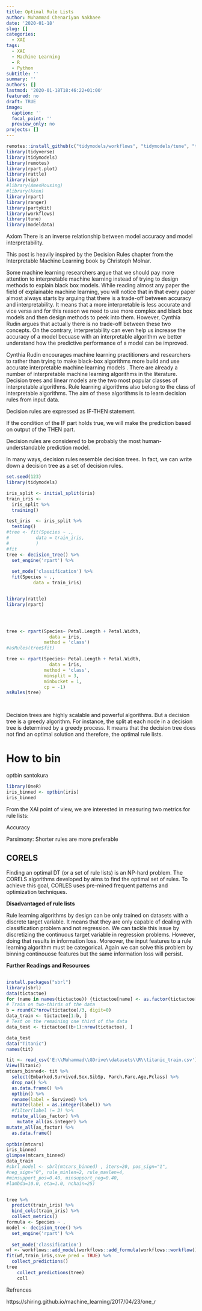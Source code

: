 ```yaml
---
title: Optimal Rule Lists
author: Muhammad Chenariyan Nakhaee
date: '2020-01-18'
slug: []
categories:
  - XAI
tags:
  - XAI
  - Machine Learning
  - R
  - Python
subtitle: ''
summary: ''
authors: []
lastmod: '2020-01-18T18:46:22+01:00'
featured: no
draft: TRUE 
image:
  caption: ''
  focal_point: ''
  preview_only: no
projects: []
---
```

```r
remotes::install_github(c("tidymodels/workflows", "tidymodels/tune", "tidymodels/modeldata"))
library(tidyverse)
library(tidymodels)
library(remotes)
library(rpart.plot)
library(rattle)
library(vip)
#library(AmesHousing)
#library(kknn)
library(rpart)
library(ranger)
library(partykit)
library(workflows)
library(tune)
library(modeldata)

```
Axiom
There is an inverse relationship between
model accuracy and model interpretability.


This post is heavily inspired by the Decision Rules chapter from the Interpretable Machine Learning book by Christoph Molnar.

Some machine learning researchers argue that we should pay more attention to interpretable machine learning instead of trying to design methods to explain black box models. 
While reading almost any paper the field of explainable machine learning, you will notice that in that every paper almost always starts by arguing that there is a trade-off between accuracy and interpretability. It means that a more interpretable is less accurate and vice versa and for this reason we need to use more complex and black box models and then design methods to peek into them. However, Cynthia Rudin argues that actually there is no trade-off between these two concepts. On the contrary, interpretability can even help us increase the accuracy of a model becuase with an interpretable algorithm we better understand how the predictive performance of a model can be improved.

Cynthia Rudin encourages  machine learning practitioners and researchers to rather than trying to make black-box algorithms more build and use accurate interpretable machine learning models  .
There are already a number of interpretable machine learning algorithms in the literature.
Decision trees and linear models are the two most popular classes of interpretable algorithms. Rule learning algorithms also belong to the class of interpretable algorithms. The aim of these algorithms is to learn decision rules from input data.

Decision rules are expressed as IF-THEN statement.



If the condition of  the IF part holds true, we will make the prediction based on output of the THEN part.

Decision rules are considered to be probably the most human-understandable prediction model.

In many ways, decision rules resemble decision trees. In fact, we can write down a decision tree as a set of decision rules.
```r
set.seed(123)
library(tidymodels)

iris_split <- initial_split(iris)
train_iris <-
  iris_split %>% 
  training()

test_iris  <- iris_split %>% 
  testing()
#tree <- fit(Species ~ .,
#          data = train_iris,
#          )
#fit
tree <- decision_tree() %>% 
  set_engine('rpart') %>% 
  
  set_mode('classification') %>% 
  fit(Species ~ .,
          data = train_iris)


library(rattle)
library(rpart)




tree <- rpart(Species~ Petal.Length + Petal.Width,
                data = iris,
              method = 'class')
#asRules(tree$fit)
```

```r
tree <- rpart(Species~ Petal.Length + Petal.Width,
                data = iris,
              method = 'class',
              minsplit = 3,
              minbucket = 1,
              cp = -1)
asRules(tree)
              
```

```r

```

Decision trees are highly scalable and powerful algorithms. But a decision tree is a  greedy algorithm. For instance, the split at each node in a decision tree is determined by a greedy process.  It means that the decision tree does not find an optimal solution and therefore, the optimal rule lists.


# How to bin 

optbin
santokura

```r
library(OneR)
iris_binned <- optbin(iris)
iris_binned

```



From the XAI point of view, we are interested in measuring two metrics for rule lists:

Accuracy

Parsimony: Shorter rules are more preferable



## CORELS

Finding an optimal DT  (or a set of rule lists) is an NP-hard problem. The  CORELS algorithms developed by aims to find the optimal set of rules. To achieve this goal, CORLES uses pre-mined frequent patterns and optimization techniques. 





**Disadvantaged of rule lists**

Rule learning algorithms by design can be only trained on datasets with a discrete target variable. It means that they are only capable of dealing with classification problem and not regression. We can tackle this issue by discretizing the continuous target variable in regression problems. However, doing that results in information loss. Moreover, the input features to a rule learning algorithm must be categorical. Again we can solve this problem by binning continouose features but the same information loss will persist.





**Further Readings and Resources**

## 


```r
install.packages("sbrl")
library(sbrl)
data(tictactoe)
for (name in names(tictactoe)) {tictactoe[name] <- as.factor(tictactoe[,name])}
# Train on two-thirds of the data
b = round(2*nrow(tictactoe)/3, digit=0)
data_train <- tictactoe[1:b, ]
# Test on the remaining one third of the data
data_test <- tictactoe[(b+1):nrow(tictactoe), ]

data_test
data("Titanic")
names(tit)

tit <- read_csv('E:\\Muhammad\\GDrive\\datasets\\R\\titanic_train.csv')
View(Titanic)
mtcars_binned<- tit %>% 
  select(Embarked,Survived,Sex,SibSp, Parch,Fare,Age,Pclass) %>% 
  drop_na() %>% 
  as.data.frame() %>% 
  optbin() %>% 
  rename(label = Survived) %>% 
  mutate(label = as.integer(label)) %>% 
  #filter(label != 3) %>% 
  mutate_all(as_factor) %>% 
    mutate_all(as.integer) %>%
mutate_all(as_factor) %>% 
  as.data.frame()
  
optbin(mtcars)
iris_binned
glimpse(mtcars_binned)
data_train
#sbrl_model <- sbrl(mtcars_binned) , iters=20, pos_sign="1",
#neg_sign="0", rule_minlen=2, rule_maxlen=4,
#minsupport_pos=0.40, minsupport_neg=0.40,
#lambda=10.0, eta=1.0, nchain=25)


tree %>% 
  predict(train_iris) %>%
  bind_cols(train_iris) %>% 
  collect_metrics()
formula <- Species ~ .
model <- decision_tree() %>% 
  set_engine('rpart') %>% 
  
  set_mode('classification')
wf <- workflows::add_model(workflows::add_formula(workflows::workflow(), formula), model)
fit(wf,train_iris,save_pred = TRUE) %>%
  collect_predictions()
tree
    collect_predictions(tree)
    coll

```


Refrences

https://shiring.github.io/machine_learning/2017/04/23/one_r
